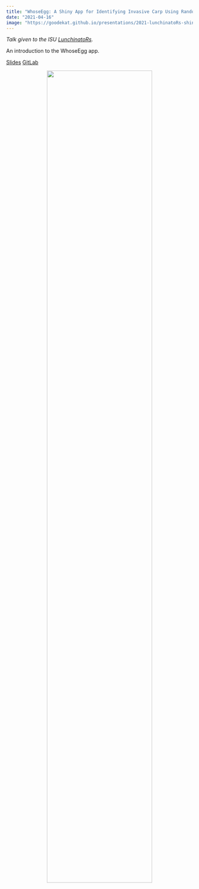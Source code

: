 ```yaml
---
title: "WhoseEgg: A Shiny App for Identifying Invasive Carp Using Random Forests and Fish Egg Characteristics"
date: "2021-04-16"
image: "https://goodekat.github.io/presentations/2021-lunchinatoRs-shiny-fish/figures/app.png"
---
```


*Talk given to the ISU [LunchinatoRs](https://github.com/ISU-LunchinatoRs).*

An introduction to the WhoseEgg app.

[Slides](https://goodekat.github.io/presentations/2021-lunchinatoRs-shiny-fish/slides.html) [GitLab](https://github.com/goodekat/presentations/tree/master/2021-lunchinatoRs-shiny-fish)

<center>![](https://goodekat.github.io/presentations/2021-lunchinatoRs-shiny-fish/figures/app.png){width="75%"}</center>
